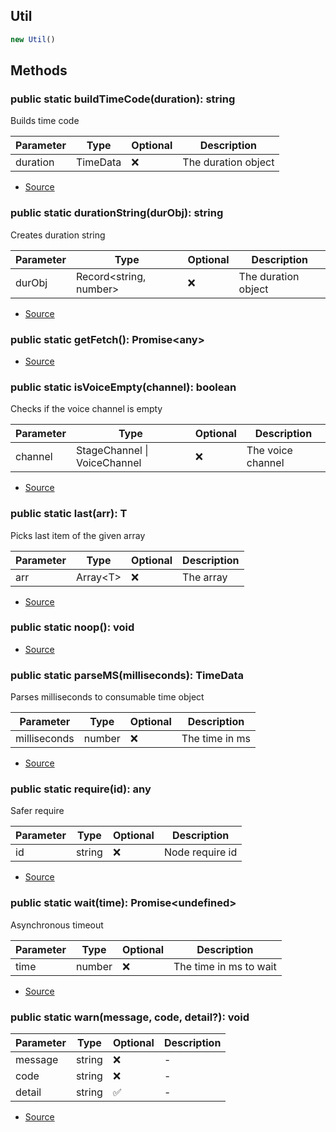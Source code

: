 ## Util

```typescript
new Util()
```


## Methods
### public static buildTimeCode(duration): string
Builds time code




| Parameter | Type | Optional | Description |
| ----------- | ----------- | ----------- | ----------- |
| duration | TimeData | ❌ | The duration object |


- [Source](https://github.com/Androz2091/discord-player/blob/699caa2/packages/discord-player/src/utils/Util.ts#L44)
### public static durationString(durObj): string
Creates duration string




| Parameter | Type | Optional | Description |
| ----------- | ----------- | ----------- | ----------- |
| durObj | Record\<string, number> | ❌ | The duration object |


- [Source](https://github.com/Androz2091/discord-player/blob/699caa2/packages/discord-player/src/utils/Util.ts#L16)
### public static getFetch(): Promise\<any>
- [Source](https://github.com/Androz2091/discord-player/blob/699caa2/packages/discord-player/src/utils/Util.ts#L101)
### public static isVoiceEmpty(channel): boolean
Checks if the voice channel is empty




| Parameter | Type | Optional | Description |
| ----------- | ----------- | ----------- | ----------- |
| channel | StageChannel \| VoiceChannel | ❌ | The voice channel |


- [Source](https://github.com/Androz2091/discord-player/blob/699caa2/packages/discord-player/src/utils/Util.ts#L73)
### public static last(arr): T
Picks last item of the given array




| Parameter | Type | Optional | Description |
| ----------- | ----------- | ----------- | ----------- |
| arr | Array\<T> | ❌ | The array |


- [Source](https://github.com/Androz2091/discord-player/blob/699caa2/packages/discord-player/src/utils/Util.ts#L63)
### public static noop(): void
- [Source](https://github.com/Androz2091/discord-player/blob/699caa2/packages/discord-player/src/utils/Util.ts#L99)
### public static parseMS(milliseconds): TimeData
Parses milliseconds to consumable time object




| Parameter | Type | Optional | Description |
| ----------- | ----------- | ----------- | ----------- |
| milliseconds | number | ❌ | The time in ms |


- [Source](https://github.com/Androz2091/discord-player/blob/699caa2/packages/discord-player/src/utils/Util.ts#L27)
### public static require(id): any
Safer require




| Parameter | Type | Optional | Description |
| ----------- | ----------- | ----------- | ----------- |
| id | string | ❌ | Node require id |


- [Source](https://github.com/Androz2091/discord-player/blob/699caa2/packages/discord-player/src/utils/Util.ts#L82)
### public static wait(time): Promise\<undefined>
Asynchronous timeout




| Parameter | Type | Optional | Description |
| ----------- | ----------- | ----------- | ----------- |
| time | number | ❌ | The time in ms to wait |


- [Source](https://github.com/Androz2091/discord-player/blob/699caa2/packages/discord-player/src/utils/Util.ts#L95)
### public static warn(message, code, detail?): void
| Parameter | Type | Optional | Description |
| ----------- | ----------- | ----------- | ----------- |
| message | string | ❌ | - |
| code | string | ❌ | - |
| detail | string | ✅ | - |


- [Source](https://github.com/Androz2091/discord-player/blob/699caa2/packages/discord-player/src/utils/Util.ts#L118)